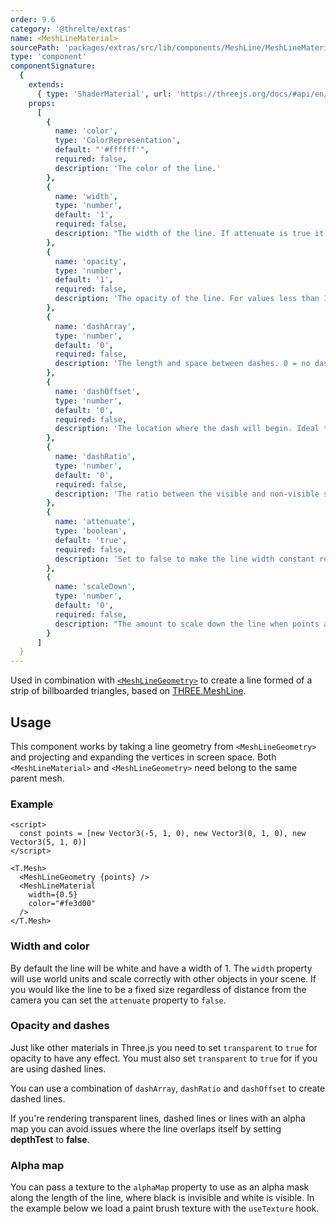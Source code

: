 ```yaml
---
order: 9.6
category: '@threlte/extras'
name: <MeshLineMaterial>
sourcePath: 'packages/extras/src/lib/components/MeshLine/MeshLineMaterial.svelte'
type: 'component'
componentSignature:
  {
    extends:
      { type: 'ShaderMaterial', url: 'https://threejs.org/docs/#api/en/materials/ShaderMaterial' },
    props:
      [
        {
          name: 'color',
          type: 'ColorRepresentation',
          default: "'#ffffff'",
          required: false,
          description: 'The color of the line.'
        },
        {
          name: 'width',
          type: 'number',
          default: '1',
          required: false,
          description: "The width of the line. If attenuate is true it's world units, otherwise it's screen pixels."
        },
        {
          name: 'opacity',
          type: 'number',
          default: '1',
          required: false,
          description: 'The opacity of the line. For values less than 1 transparent must be set to true.'
        },
        {
          name: 'dashArray',
          type: 'number',
          default: '0',
          required: false,
          description: 'The length and space between dashes. 0 = no dash.'
        },
        {
          name: 'dashOffset',
          type: 'number',
          default: '0',
          required: false,
          description: 'The location where the dash will begin. Ideal to animate the line.'
        },
        {
          name: 'dashRatio',
          type: 'number',
          default: '0',
          required: false,
          description: 'The ratio between the visible and non-visible sections of the dash.'
        },
        {
          name: 'attenuate',
          type: 'boolean',
          default: 'true',
          required: false,
          description: 'Set to false to make the line width constant regardless distance.'
        },
        {
          name: 'scaleDown',
          type: 'number',
          default: '0',
          required: false,
          description: "The amount to scale down the line when points are close together. 0 = don't scale."
        }
      ]
  }
---
```


Used in combination with [`<MeshLineGeometry>`](/docs/reference/extras/meshline-geometry) to create a line formed of a strip of billboarded triangles, based on <a href="https://github.com/spite/THREE.MeshLine" target="_blank">THREE.MeshLine</a>.

<Example path="extras/meshline-material/animated" />

## Usage

This component works by taking a line geometry from `<MeshLineGeometry>` and projecting and expanding the vertices in screen space.
Both `<MeshLineMaterial>` and `<MeshLineGeometry>` need belong to the same parent mesh.

### Example

```svelte
<script>
  const points = [new Vector3(-5, 1, 0), new Vector3(0, 1, 0), new Vector3(5, 1, 0)]
</script>

<T.Mesh>
  <MeshLineGeometry {points} />
  <MeshLineMaterial
    width={0.5}
    color="#fe3d00"
  />
</T.Mesh>
```

### Width and color

By default the line will be white and have a width of 1.
The `width` property will use world units and scale correctly with other objects in your scene.
If you would like the line to be a fixed size regardless of distance from the camera you can set the `attenuate` property to `false`.

### Opacity and dashes

Just like other materials in Three.js you need to set `transparent` to `true` for opacity to have any effect.
You must also set `transparent` to `true` for if you are using dashed lines.

You can use a combination of `dashArray`, `dashRatio` and `dashOffset` to create dashed lines.

<Tip type="tip">
  If you're rendering transparent lines, dashed lines or lines with an alpha map you can avoid
  issues where the line overlaps itself by setting <b>depthTest</b> to <b>false</b>.
</Tip>

### Alpha map

You can pass a texture to the `alphaMap` property to use as an alpha mask along the length of the line, where black is invisible and white is visible.
In the example below we load a paint brush texture with the `useTexture` hook.

<Example path="extras/meshline-material/alpha-map" />
